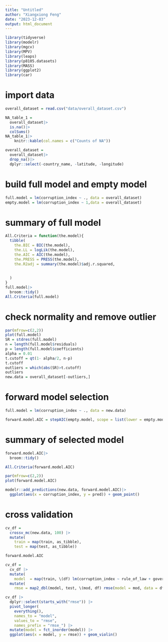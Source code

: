 ---
title: "Untitled"
author: "Xiangxiong Feng"
date: "2023-12-03"
output: html_document
---

```{r}
library(tidyverse)
library(modelr)
library(mgcv)
library(MPV)
library(leaps)
library(p8105.datasets)
library(MASS)
library(ggplot2)
library(car)
```

# import data
```{r}
overall_dataset = read.csv("data/overall_dataset.csv")
```


```{r}
NA_table_1 = 
  overall_dataset|> 
  is.na()|> 
  colSums()
NA_table_1|> 
    knitr::kable(col.names = c("Counts of NA"))
```

```{r}
overall_dataset =
  overall_dataset|>
  drop_na()|>
  dplyr::select(-country_name, -latitude, -longitude)
```


# build full model and empty model
```{r}
full.model = lm(corruption_index ~ ., data = overall_dataset)
empty.model = lm(corruption_index ~ 1,data = overall_dataset)
```


# summary of full model
```{r}
All.Criteria = function(the.model){
  tibble(
    the.BIC = BIC(the.model),
    the.LL = logLik(the.model),
    the.AIC = AIC(the.model),
    the.PRESS = PRESS(the.model),
    the.R2adj = summary(the.model)$adj.r.squared,
   
    
  )
}
full.model|>
  broom::tidy()
All.Criteria(full.model)
```



# check normality and remove outlier
```{r}
par(mfrow=c(2,2))
plot(full.model)
SR = stdres(full.model)
n = length(full.model$residuals) 
p = length(full.model$coefficients)
alpha = 0.01 
t.cutoff = qt(1- alpha/2, n-p)
t.cutoff
outliers = which(abs(SR)>t.cutoff)
outliers
new.data = overall_dataset[-outliers,]

```


# forward model selection
```{r}
full.model = lm(corruption_index ~ ., data = new.data)
```

```{r}
forward.model.AIC = stepAIC(empty.model, scope = list(lower = empty.model, upper= full.model), k = 2,direction = "forward",trace = FALSE)
```



# summary of selected model
```{r}
forward.model.AIC|>
  broom::tidy()

All.Criteria(forward.model.AIC)
```
```{r}
par(mfrow=c(2,2))
plot(forward.model.AIC) 
```

```{r}
modelr::add_predictions(new.data, forward.model.AIC)|>
  ggplot(aes(x = corruption_index, y = pred)) + geom_point()
```

# cross validation 
```{r}
cv_df =
  crossv_mc(new.data, 100) |> 
  mutate(
    train = map(train, as_tibble),
    test = map(test, as_tibble))

forward.model.AIC
```

```{r}
cv_df = 
  cv_df |> 
  mutate(
    model  = map(train, \(df) lm(corruption_index ~ rule_of_law + government_effectiveness + voice_and_accountability + development, data = df)))|> 
  mutate(
    rmse = map2_dbl(model, test, \(mod, df) rmse(model = mod, data = df)))
```


```{r}
cv_df |> 
  dplyr::select(starts_with("rmse")) |> 
  pivot_longer(
    everything(),
    names_to = "model", 
    values_to = "rmse",
    names_prefix = "rmse_") |> 
  mutate(model = fct_inorder(model)) |> 
  ggplot(aes(x = model, y = rmse)) + geom_violin()
```

